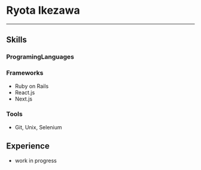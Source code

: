 
# Ryota Ikezawa

<ExternalLinks />

---

## Skills

### ProgramingLanguages

<ProgrammingLanguages />

### Frameworks

- Ruby on Rails
- React.js
- Next.js

### Tools

- Git, Unix, Selenium

## Experience

- work in progress
